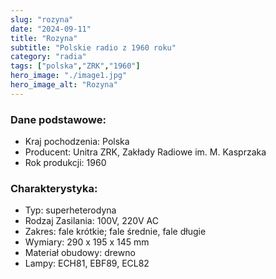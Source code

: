 ```yaml
---
slug: "rozyna"
date: "2024-09-11"
title: "Rozyna"
subtitle: "Polskie radio z 1960 roku"
category: "radia"
tags: ["polska","ZRK","1960"]
hero_image: "./image1.jpg"
hero_image_alt: "Rozyna"
---
```


### Dane podstawowe:

- Kraj pochodzenia: Polska
- Producent: Unitra ZRK, Zakłady Radiowe im. M. Kasprzaka
- Rok produkcji: 1960

### Charakterystyka:

- Typ: superheterodyna
- Rodzaj Zasilania: 100V, 220V AC
- Zakres: fale krótkie; fale średnie, fale długie
- Wymiary: 290 x 195 x 145 mm
- Materiał obudowy: drewno
- Lampy: ECH81, EBF89, ECL82
